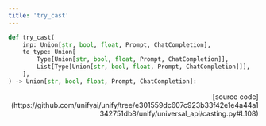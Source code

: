 ```yaml
---
title: 'try_cast'
---
```


```python
def try_cast(
    inp: Union[str, bool, float, Prompt, ChatCompletion],
    to_type: Union[
        Type[Union[str, bool, float, Prompt, ChatCompletion]],
        List[Type[Union[str, bool, float, Prompt, ChatCompletion]]],
    ],
) -> Union[str, bool, float, Prompt, ChatCompletion]:
```

<p align="right">[source code](https://github.com/unifyai/unify/tree/e301559dc607c923b33f42e1e4a44a1342751db8/unify/universal_api/casting.py#L108)</p>

